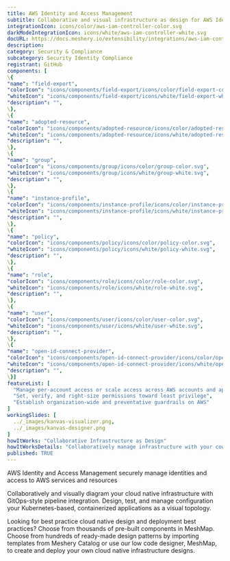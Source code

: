 ```yaml
---
title: AWS Identity and Access Management
subtitle: Collaborative and visual infrastructure as design for AWS Identity and Access Management
integrationIcon: icons/color/aws-iam-controller-color.svg
darkModeIntegrationIcon: icons/white/aws-iam-controller-white.svg
docURL: https://docs.meshery.io/extensibility/integrations/aws-iam-controller
description: 
category: Security & Compliance
subcategory: Security Identity Compliance
registrant: GitHub
components: [
\{
"name": "field-export",
"colorIcon": "icons/components/field-export/icons/color/field-export-color.svg",
"whiteIcon": "icons/components/field-export/icons/white/field-export-white.svg",
"description": "",
\},
\{
"name": "adopted-resource",
"colorIcon": "icons/components/adopted-resource/icons/color/adopted-resource-color.svg",
"whiteIcon": "icons/components/adopted-resource/icons/white/adopted-resource-white.svg",
"description": "",
\},
\{
"name": "group",
"colorIcon": "icons/components/group/icons/color/group-color.svg",
"whiteIcon": "icons/components/group/icons/white/group-white.svg",
"description": "",
\},
\{
"name": "instance-profile",
"colorIcon": "icons/components/instance-profile/icons/color/instance-profile-color.svg",
"whiteIcon": "icons/components/instance-profile/icons/white/instance-profile-white.svg",
"description": "",
\},
\{
"name": "policy",
"colorIcon": "icons/components/policy/icons/color/policy-color.svg",
"whiteIcon": "icons/components/policy/icons/white/policy-white.svg",
"description": "",
\},
\{
"name": "role",
"colorIcon": "icons/components/role/icons/color/role-color.svg",
"whiteIcon": "icons/components/role/icons/white/role-white.svg",
"description": "",
\},
\{
"name": "user",
"colorIcon": "icons/components/user/icons/color/user-color.svg",
"whiteIcon": "icons/components/user/icons/white/user-white.svg",
"description": "",
\},
\{
"name": "open-id-connect-provider",
"colorIcon": "icons/components/open-id-connect-provider/icons/color/open-id-connect-provider-color.svg",
"whiteIcon": "icons/components/open-id-connect-provider/icons/white/open-id-connect-provider-white.svg",
"description": "",
\}]
featureList: [
  "Manage per-account access or scale access across AWS accounts and applications",
  "Set, verify, and right-size permissions toward least privilege",
  "Establish organization-wide and preventative guardrails on AWS"
]
workingSlides: [
  ../_images/kanvas-visualizer.png,
  ../_images/kanvas-designer.png
]
howItWorks: "Collaborative Infrastructure as Design"
howItWorksDetails: "Collaboratively manage infrastructure with your coworkers synchronously sharing the same designs."
published: TRUE
---
```

<p>
AWS Identity and Access Management securely manage identities and access to AWS services and resources
</p>
<p>
    Collaboratively and visually diagram your cloud native infrastructure with GitOps-style pipeline integration. Design, test, and manage configuration your Kubernetes-based, containerized applications as a visual topology.
</p>
<p>
    Looking for best practice cloud native design and deployment best practices? Choose from thousands of pre-built components in MeshMap. Choose from hundreds of ready-made design patterns by importing templates from Meshery Catalog or use our low code designer, MeshMap, to create and deploy your own cloud native infrastructure designs.
</p>
